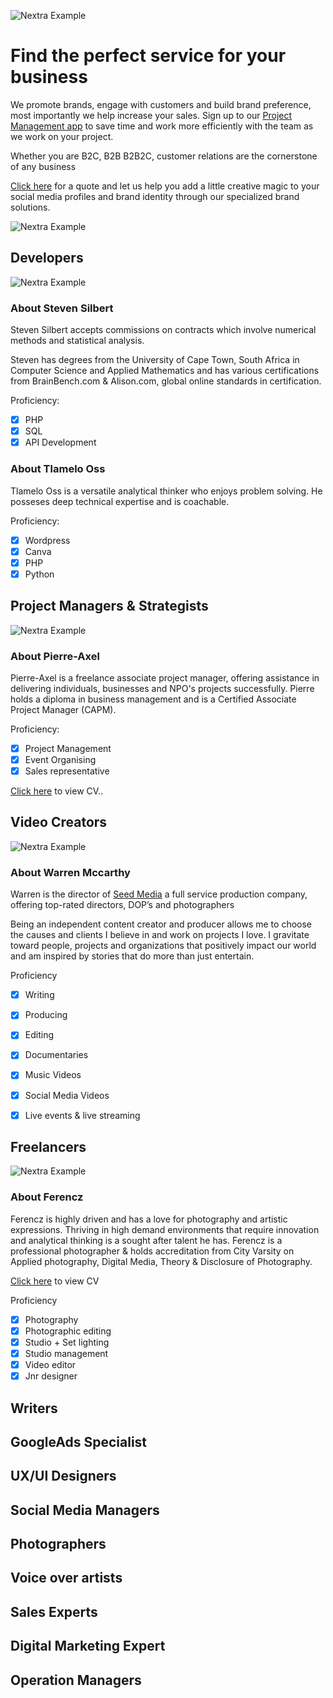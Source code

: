 
<Bleed>![Nextra Example](../public/ceo.png)</Bleed>

# Find the perfect service for your business

We promote brands, engage with customers and build brand preference, most importantly we help increase your sales. Sign up to our [Project Management app](https://bh-projectmanager.bubbleapps.io/?debug_mode=true) to save time and work more efficiently with the team as we work on your project. 

Whether you are B2C, B2B B2B2C, customer relations are the cornerstone of any business

[Click here](https://bit.ly/business-hustle) for a quote and let us help you add a little creative magic to your social media profiles and brand identity through our specialized brand solutions.


<Bleed>![Nextra Example](../public/ourprocess.png)</Bleed>


## Developers 
<Bleed>![Nextra Example](../public/Developers.png)</Bleed>

### About Steven Silbert 

Steven Silbert accepts commissions on contracts which involve numerical methods and statistical analysis.

Steven has degrees from the University of Cape Town, South Africa in Computer Science and Applied Mathematics and has various certifications from BrainBench.com & Alison.com, global online standards in certification.

Proficiency: 

- [x] PHP  
- [x] SQL
- [x] API Development

### About Tlamelo Oss

Tlamelo Oss is a versatile analytical thinker who enjoys problem solving. He posseses deep technical expertise and is coachable.

Proficiency: 

- [x] Wordpress 
- [x] Canva
- [x] PHP
- [x] Python

## Project Managers & Strategists

<Bleed>![Nextra Example](../public/pm.png)</Bleed>

### About Pierre-Axel

Pierre-Axel is a freelance associate project manager, offering assistance in delivering individuals, businesses and NPO's projects successfully. Pierre holds a diploma in business management and is a Certified Associate Project Manager (CAPM). 

Proficiency: 

- [x] Project Management
- [x] Event Organising 
- [x] Sales representative 

[Click here](https://github.com/JacobSeatlholo/businesshustle-/raw/main/public/CVPORTFOLIO04.pdf) to view CV..

## Video Creators

<Bleed>![Nextra Example](../public/waz.png)</Bleed>

### About Warren Mccarthy 

Warren is the director of [Seed Media](https://seedmedia.co.za/) a full service production company, offering top-rated directors, DOP’s and photographers

Being an independent content creator and producer allows me to choose the causes and clients I believe in and work on projects I love. I gravitate toward people, projects and organizations that positively impact our world and am inspired by stories that do more than just entertain. 

Proficiency 

- [x] Writing 
- [x] Producing  
- [x] Editing
- [x] Documentaries 
- [x] Music Videos 
- [x] Social Media Videos 
- [x] Live events & live streaming


## Freelancers

<Bleed>![Nextra Example](../public/Fer.png)</Bleed>

### About Ferencz

Ferencz is highly driven and has a love for photography and artistic expressions. Thriving in high demand environments that require innovation and analytical thinking is a sought after talent he has. Ferencz is a professional photographer & holds accreditation from City Varsity on Applied photography, Digital Media, Theory & Disclosure of Photography.

[Click here](https://github.com/JacobSeatlholo/businesshustle-/raw/main/public/Ferencz%20Szucs%20CV%20JULY%202022.pdf) to view CV

Proficiency 

- [x] Photography
- [x] Photographic editing 
- [x] Studio + Set lighting
- [x] Studio management
- [x] Video editor 
- [x] Jnr designer

## Writers

## GoogleAds Specialist

## UX/UI Designers

## Social Media Managers

## Photographers

## Voice over artists

## Sales Experts

## Digital Marketing Expert

## Operation Managers





